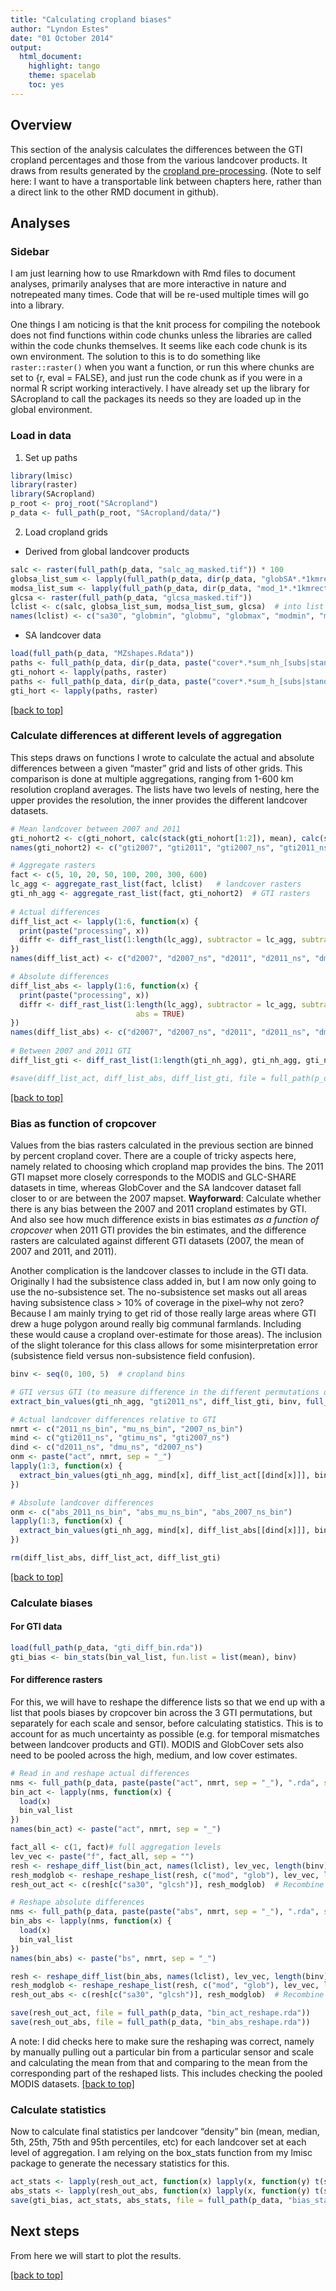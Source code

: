 ```yaml
---
title: "Calculating cropland biases"
author: "Lyndon Estes"
date: "01 October 2014"
output:
  html_document:
    highlight: tango
    theme: spacelab
    toc: yes 
---
```


## Overview
This section of the analysis calculates the differences between the GTI cropland percentages and those from the various landcover products. It draws from results generated by the [cropland pre-processing](https://github.com/PrincetonUniversity/SAcropland/blob/master/vignettes/sa-cropland-analysis.Rmd). (Note to self here: I want to have a transportable link between chapters here, rather than a direct link to the other RMD document in 
github).

## Analyses
### Sidebar
I am just learning how to use Rmarkdown with Rmd files to document analyses, primarily analyses that are more interactive in nature and notrepeated many times. Code that will be re-used multiple times will go into a library. 

One things I am noticing is that the knit process for compiling the notebook does not find functions within code chunks unless the libraries are called within the code chunks themselves. It seems like each code chunk is its own environment.  The solution to this is to do something like `raster::raster()` when you want a function, or run this where chunks are set to {r, eval = FALSE}, and just run the code chunk as if you were in a normal R script working interactively.  I have already set up the library for SAcropland to call the packages its needs so they are loaded up in the global environment. 

### Load in data 
1. Set up paths
```r
library(lmisc)
library(raster)
library(SAcropland)
p_root <- proj_root("SAcropland")
p_data <- full_path(p_root, "SAcropland/data/")
```

2. Load cropland grids 
  + Derived from global landcover products

```r
salc <- raster(full_path(p_data, "salc_ag_masked.tif")) * 100
globsa_list_sum <- lapply(full_path(p_data, dir(p_data, "globSA*.*1kmrect_sum.tif")[c(2:3, 1)]), raster)
modsa_list_sum <- lapply(full_path(p_data, dir(p_data, "mod_1*.*1kmrect_sum.tif")[c(2:3, 1)]), raster)
glcsa <- raster(full_path(p_data, "glcsa_masked.tif"))
lclist <- c(salc, globsa_list_sum, modsa_list_sum, glcsa)  # into list
names(lclist) <- c("sa30", "globmin", "globmu", "globmax", "modmin", "modmu", "modmax", "glcsh")
```

  + SA landcover data
```r
load(full_path(p_data, "MZshapes.Rdata"))  
paths <- full_path(p_data, dir(p_data, paste("cover*.*sum_nh_[subs|stand]*", sep = "")))[c(2, 4, 1, 3)]
gti_nohort <- lapply(paths, raster)
paths <- full_path(p_data, dir(p_data, paste("cover*.*sum_h_[subs|stand]*", sep = "")))[c(2, 4, 1, 3)]
gti_hort <- lapply(paths, raster)
```
[[back to top]][Overview]


### Calculate differences at different levels of aggregation
This steps draws on functions I wrote to calculate the actual and absolute differences between a given "master" grid and lists of other grids. This comparison is done at multiple aggregations, ranging from 1-600 km resolution cropland averages. The lists have two levels of nesting, here the upper provides the resolution, the inner provides the different landcover datasets. 
```r
# Mean landcover between 2007 and 2011
gti_nohort2 <- c(gti_nohort, calc(stack(gti_nohort[1:2]), mean), calc(stack(gti_nohort[3:4]), mean))
names(gti_nohort2) <- c("gti2007", "gti2011", "gti2007_ns", "gti2011_ns", "gtimu", "gtimu_ns")

# Aggregate rasters
fact <- c(5, 10, 20, 50, 100, 200, 300, 600)
lc_agg <- aggregate_rast_list(fact, lclist)   # landcover rasters 
gti_nh_agg <- aggregate_rast_list(fact, gti_nohort2)  # GTI rasters
      
# Actual differences
diff_list_act <- lapply(1:6, function(x) {
  print(paste("processing", x))
  diffr <- diff_rast_list(1:length(lc_agg), subtractor = lc_agg, subtractee = gti_nh_agg, whichdiff = x)
})
names(diff_list_act) <- c("d2007", "d2007_ns", "d2011", "d2011_ns", "dmu", "dmu_ns")  

# Absolute differences
diff_list_abs <- lapply(1:6, function(x) {
  print(paste("processing", x))
  diffr <- diff_rast_list(1:length(lc_agg), subtractor = lc_agg, subtractee = gti_nh_agg, whichdiff = x, 
                            abs = TRUE)
})
names(diff_list_abs) <- c("d2007", "d2007_ns", "d2011", "d2011_ns", "dmu", "dmu_ns")  
  
# Between 2007 and 2011 GTI
diff_list_gti <- diff_rast_list(1:length(gti_nh_agg), gti_nh_agg, gti_nh_agg, 4)

#save(diff_list_act, diff_list_abs, diff_list_gti, file = full_path(p_data, "difference_grid_lists.rda"))
```
[[back to top]][Overview]

### Bias as function of cropcover
Values from the bias rasters calculated in the previous section are binned by percent cropland cover.  There are a couple of tricky aspects here, namely related to choosing which cropland map provides the bins. The 2011 GTI mapset more closely corresponds to the MODIS and GLC-SHARE datasets in time, whereas GlobCover and the SA landcover dataset fall closer to or are between the 2007 mapset. __Wayforward__: Calculate whether there is any bias between the 2007 and 2011 cropland estimates by GTI. And also see how much difference exists in bias estimates _as a function of cropcover_ when 2011 GTI provides the bin estimates, and the difference rasters are calculated against different GTI datasets (2007, the mean of 2007 and 2011, and 2011). 

Another complication is the landcover classes to include in the GTI data.  Originally I had the subsistence class added in, but I am now only going to use the no-subsistence set. The no-subsistence set masks out all areas having subsistence class > 10% of coverage in the pixel--why not zero? Because I am mainly trying to get rid of those really large areas where GTI drew a huge polygon around really big communal farmlands.  Including these would cause a cropland over-estimate for those areas). The inclusion of the slight tolerance for this class allows for some misinterpretation error (subsistence field versus non-subsistence field confusion). 

```r
binv <- seq(0, 100, 5)  # cropland bins

# GTI versus GTI (to measure difference in the different permutations of GTI)
extract_bin_values(gti_nh_agg, "gti2011_ns", diff_list_gti, binv, full_path(p_data, "gti_diff_bin")) 

# Actual landcover differences relative to GTI
nmrt <- c("2011_ns_bin", "mu_ns_bin", "2007_ns_bin")
mind <- c("gti2011_ns", "gtimu_ns", "gti2007_ns")
dind <- c("d2011_ns", "dmu_ns", "d2007_ns")
onm <- paste("act", nmrt, sep = "_")
lapply(1:3, function(x) {
  extract_bin_values(gti_nh_agg, mind[x], diff_list_act[[dind[x]]], binv, full_path(p_data, onm[x]))
})

# Absolute landcover differences
onm <- c("abs_2011_ns_bin", "abs_mu_ns_bin", "abs_2007_ns_bin")
lapply(1:3, function(x) {
  extract_bin_values(gti_nh_agg, mind[x], diff_list_abs[[dind[x]]], binv, full_path(p_data, onm[x]))
})

rm(diff_list_abs, diff_list_act, diff_list_gti)
```
[[back to top]][Overview]

### Calculate biases
#### For GTI data
```r
load(full_path(p_data, "gti_diff_bin.rda"))
gti_bias <- bin_stats(bin_val_list, fun.list = list(mean), binv)
```

#### For difference rasters
For this, we will have to reshape the difference lists so that we end up with a list that pools biases by cropcover bin across the 3 GTI permutations, but separately for each scale and sensor, before calculating statistics. This is to account for as much uncertainty as possible (e.g. for temporal mismatches between landcover products and GTI). MODIS and GlobCover sets also need to be pooled across the high, medium, and low cover estimates.  
```r
# Read in and reshape actual differences
nms <- full_path(p_data, paste(paste("act", nmrt, sep = "_"), ".rda", sep = ""))
bin_act <- lapply(nms, function(x) {
  load(x)
  bin_val_list
})
names(bin_act) <- paste("act", nmrt, sep = "_")

fact_all <- c(1, fact)# full aggregation levels
lev_vec <- paste("f", fact_all, sep = "")  
resh <- reshape_diff_list(bin_act, names(lclist), lev_vec, length(binv) - 1)  # reshape
resh_modglob <- reshape_reshape_list(resh, c("mod", "glob"), lev_vec, length(binv) - 1)  # pool modis and glob
resh_out_act <- c(resh[c("sa30", "glcsh")], resh_modglob)  # Recombine final reshapes into output list

# Reshape absolute differences
nms <- full_path(p_data, paste(paste("abs", nmrt, sep = "_"), ".rda", sep = ""))
bin_abs <- lapply(nms, function(x) {
  load(x)
  bin_val_list
})
names(bin_abs) <- paste("bs", nmrt, sep = "_")

resh <- reshape_diff_list(bin_abs, names(lclist), lev_vec, length(binv) - 2)  # Reshape
resh_modglob <- reshape_reshape_list(resh, c("mod", "glob"), lev_vec, length(binv) - 2)  # pool modis and glob
resh_out_abs <- c(resh[c("sa30", "glcsh")], resh_modglob)  # Recombine final reshapes into output list

save(resh_out_act, file = full_path(p_data, "bin_act_reshape.rda"))
save(resh_out_abs, file = full_path(p_data, "bin_abs_reshape.rda"))

```

A note: I did checks here to make sure the reshaping was correct, namely by manually pulling out a particular bin from a particular sensor and scale and calculating the mean from that and comparing to the mean from the corresponding part of the reshaped lists. This includes checking the pooled MODIS datasets. 
[[back to top]][Overview]

### Calculate statistics
Now to calculate final statistics per landcover "density" bin (mean, median, 5th, 25th, 75th and 95th percentiles, etc) for each landcover set at each level of aggregation. I am relying on the box_stats function from my lmisc package to generate the necessary statistics for this.

```r
act_stats <- lapply(resh_out_act, function(x) lapply(x, function(y) t(sapply(y, box_stats))))
abs_stats <- lapply(resh_out_abs, function(x) lapply(x, function(y) t(sapply(y, box_stats))))
save(gti_bias, act_stats, abs_stats, file = full_path(p_data, "bias_stats.rda"))

```

## Next steps
From here we will start to plot the results.  

[[back to top]][Overview]











